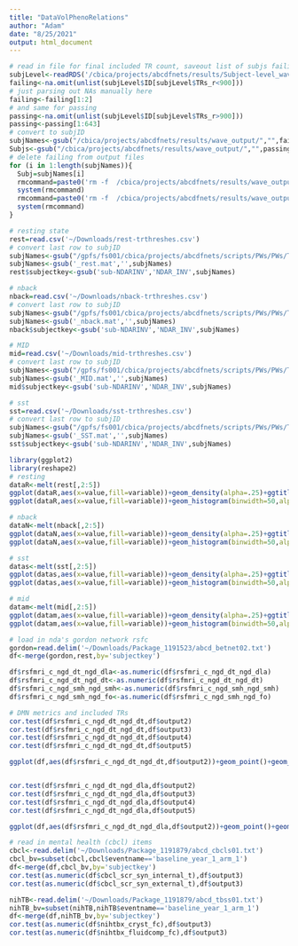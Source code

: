```yaml
---
title: "DataVolPhenoRelations"
author: "Adam"
date: "8/25/2021"
output: html_document
---
```

```r
# read in file for final included TR count, saveout list of subjs failing 12 minute mark
subjLevel<-readRDS('/cbica/projects/abcdfnets/results/Subject-level_waves')
failing<-na.omit(unlist(subjLevel$ID[subjLevel$TRs_r<900]))
# just parsing out NAs manually here
failing<-failing[1:2]
# and same for passing
passing<-na.omit(unlist(subjLevel$ID[subjLevel$TRs_r>900]))
passing<-passing[1:643]
# convert to subjID
subjNames<-gsub("/cbica/projects/abcdfnets/results/wave_output/","",failing)
Subjs<-gsub("/cbica/projects/abcdfnets/results/wave_output/","",passing)
# delete failing from output files
for (i in 1:length(subjNames)){
  Subj=subjNames[i]
  rmcommand=paste0('rm -f  /cbica/projects/abcdfnets/results/wave_output/',Subj,'/*_waveProps.csv')
  system(rmcommand)
  rmcommand=paste0('rm -f  /cbica/projects/abcdfnets/results/wave_output/',Subj,'/*_waveProps_gPG.csv')
  system(rmcommand)
}
```

```r
# resting state
rest=read.csv('~/Downloads/rest-trthreshes.csv')
# convert last row to subjID
subjNames<-gsub("/gpfs/fs001/cbica/projects/abcdfnets/scripts/PWs/PWs/ThreshDirec/","",rest$output6)
subjNames<-gsub('_rest.mat','',subjNames)
rest$subjectkey<-gsub('sub-NDARINV','NDAR_INV',subjNames)

# nback
nback=read.csv('~/Downloads/nback-trthreshes.csv')
# convert last row to subjID
subjNames<-gsub("/gpfs/fs001/cbica/projects/abcdfnets/scripts/PWs/PWs/ThreshDirec/","",nback$output6)
subjNames<-gsub('_nback.mat','',subjNames)
nback$subjectkey<-gsub('sub-NDARINV','NDAR_INV',subjNames)

# MID
mid=read.csv('~/Downloads/mid-trthreshes.csv')
# convert last row to subjID
subjNames<-gsub("/gpfs/fs001/cbica/projects/abcdfnets/scripts/PWs/PWs/ThreshDirec/","",mid$output6)
subjNames<-gsub('_MID.mat','',subjNames)
mid$subjectkey<-gsub('sub-NDARINV','NDAR_INV',subjNames)

# sst
sst=read.csv('~/Downloads/sst-trthreshes.csv')
# convert last row to subjID
subjNames<-gsub("/gpfs/fs001/cbica/projects/abcdfnets/scripts/PWs/PWs/ThreshDirec/","",sst$output6)
subjNames<-gsub('_SST.mat','',subjNames)
sst$subjectkey<-gsub('sub-NDARINV','NDAR_INV',subjNames)


```

```r
library(ggplot2)
library(reshape2)
# resting
dataR<-melt(rest[,2:5])
ggplot(dataR,aes(x=value,fill=variable))+geom_density(alpha=.25)+ggtitle('resting-state TRs remaining')+scale_fill_manual(labels=c('Just .2mm FD and outliers','segments < 12 TRs discarded','< 18','< 24'),values = c("red", "blue","green","yellow"))
ggplot(dataR,aes(x=value,fill=variable))+geom_histogram(binwidth=50,alpha=.4,position='identity')+ggtitle('resting-state TRs remaining')+scale_fill_manual(labels=c('Just .2mm FD and outliers','segments < 12 TRs discarded','< 18','< 24'),values = c("red", "blue","green","yellow"))

# nback
dataN<-melt(nback[,2:5])
ggplot(dataN,aes(x=value,fill=variable))+geom_density(alpha=.25)+ggtitle('nback TRs remaining')+scale_fill_manual(labels=c('Just .2mm FD and outliers','segments < 12 TRs discarded','< 18','< 24'),values = c("red", "blue","green","yellow"))
ggplot(dataN,aes(x=value,fill=variable))+geom_histogram(binwidth=50,alpha=.4,position='identity')+ggtitle('nback-state TRs remaining')+scale_fill_manual(labels=c('Just .2mm FD and outliers','segments < 12 TRs discarded','< 18','< 24'),values = c("red", "blue","green","yellow"))

# sst
datas<-melt(sst[,2:5])
ggplot(datas,aes(x=value,fill=variable))+geom_density(alpha=.25)+ggtitle('sst TRs remaining')+scale_fill_manual(labels=c('Just .2mm FD and outliers','segments < 12 TRs discarded','< 18','< 24'),values = c("red", "blue","green","yellow"))
ggplot(datas,aes(x=value,fill=variable))+geom_histogram(binwidth=50,alpha=.4,position='identity')+ggtitle('sst-state TRs remaining')+scale_fill_manual(labels=c('Just .2mm FD and outliers','segments < 12 TRs discarded','< 18','< 24'),values = c("red", "blue","green","yellow"))

# mid
datam<-melt(mid[,2:5])
ggplot(datam,aes(x=value,fill=variable))+geom_density(alpha=.25)+ggtitle('mid TRs remaining')+scale_fill_manual(labels=c('Just .2mm FD and outliers','segments < 12 TRs discarded','< 18','< 24'),values = c("red", "blue","green","yellow"))
ggplot(datam,aes(x=value,fill=variable))+geom_histogram(binwidth=50,alpha=.4,position='identity')+ggtitle('mid-state TRs remaining')+scale_fill_manual(labels=c('Just .2mm FD and outliers','segments < 12 TRs discarded','< 18','< 24'),values = c("red", "blue","green","yellow"))
```

```r
# load in nda's gordon network rsfc
gordon=read.delim('~/Downloads/Package_1191523/abcd_betnet02.txt')
df<-merge(gordon,rest,by='subjectkey')
```

```r
df$rsfmri_c_ngd_dt_ngd_dla<-as.numeric(df$rsfmri_c_ngd_dt_ngd_dla)
df$rsfmri_c_ngd_dt_ngd_dt<-as.numeric(df$rsfmri_c_ngd_dt_ngd_dt)
df$rsfmri_c_ngd_smh_ngd_smh<-as.numeric(df$rsfmri_c_ngd_smh_ngd_smh)
df$rsfmri_c_ngd_smh_ngd_fo<-as.numeric(df$rsfmri_c_ngd_smh_ngd_fo)
```

```r
# DMN metrics and included TRs
cor.test(df$rsfmri_c_ngd_dt_ngd_dt,df$output2)
cor.test(df$rsfmri_c_ngd_dt_ngd_dt,df$output3)
cor.test(df$rsfmri_c_ngd_dt_ngd_dt,df$output4)
cor.test(df$rsfmri_c_ngd_dt_ngd_dt,df$output5)

ggplot(df,aes(df$rsfmri_c_ngd_dt_ngd_dt,df$output2))+geom_point()+geom_smooth(method='lm')+xlab('Within-DMN FC')+ylab('TRs passing thresh')


cor.test(df$rsfmri_c_ngd_dt_ngd_dla,df$output2)
cor.test(df$rsfmri_c_ngd_dt_ngd_dla,df$output3)
cor.test(df$rsfmri_c_ngd_dt_ngd_dla,df$output4)
cor.test(df$rsfmri_c_ngd_dt_ngd_dla,df$output5)

ggplot(df,aes(df$rsfmri_c_ngd_dt_ngd_dla,df$output2))+geom_point()+geom_smooth(method='lm')+xlab('DMN-DAN FC')+ylab('TRs passing thresh')
```


```r
# read in mental health (cbcl) items
cbcl<-read.delim('~/Downloads/Package_1191879/abcd_cbcls01.txt')
cbcl_bv=subset(cbcl,cbcl$eventname=='baseline_year_1_arm_1')
df<-merge(df,cbcl_bv,by='subjectkey')
cor.test(as.numeric(df$cbcl_scr_syn_internal_t),df$output3)
cor.test(as.numeric(df$cbcl_scr_syn_external_t),df$output3)

nihTB<-read.delim('~/Downloads/Package_1191879/abcd_tbss01.txt')
nihTB_bv=subset(nihTB,nihTB$eventname=='baseline_year_1_arm_1')
df<-merge(df,nihTB_bv,by='subjectkey')
cor.test(as.numeric(df$nihtbx_cryst_fc),df$output3)
cor.test(as.numeric(df$nihtbx_fluidcomp_fc),df$output3)
```

```r

```